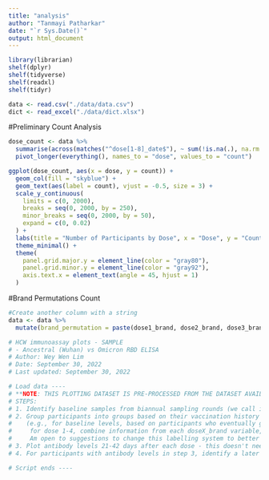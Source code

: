 ```yaml
---
title: "analysis"
author: "Tanmayi Patharkar"
date: "`r Sys.Date()`"
output: html_document
---
```

```r
library(librarian)
shelf(dplyr) 
shelf(tidyverse)
shelf(readxl)
shelf(tidyr)
```

```r
data <- read.csv("./data/data.csv")
dict <- read_excel("./data/dict.xlsx")
```


#Preliminary Count Analysis 
```r
dose_count <- data %>%
  summarise(across(matches("^dose[1-8]_date$"), ~ sum(!is.na(.), na.rm = TRUE), .names = "count_{col}")) %>%
  pivot_longer(everything(), names_to = "dose", values_to = "count")

ggplot(dose_count, aes(x = dose, y = count)) +
  geom_col(fill = "skyblue") +
  geom_text(aes(label = count), vjust = -0.5, size = 3) +
  scale_y_continuous(
    limits = c(0, 2000),
    breaks = seq(0, 2000, by = 250),
    minor_breaks = seq(0, 2000, by = 50),
    expand = c(0, 0.02)
  ) +
  labs(title = "Number of Participants by Dose", x = "Dose", y = "Count") +
  theme_minimal() +
  theme(
    panel.grid.major.y = element_line(color = "gray80"),
    panel.grid.minor.y = element_line(color = "gray92"),
    axis.text.x = element_text(angle = 45, hjust = 1)
  )
```
#Brand Permutations Count 
```r
#Create another column with a string 
data <- data %>%
  mutate(brand_permutation = paste(dose1_brand, dose2_brand, dose3_brand, dose4_brand, dose5_brand, sep = "-"))

```


```r
# HCW immunoassay plots - SAMPLE
# - Ancestral (Wuhan) vs Omicron RBD ELISA
# Author: Wey Wen Lim
# Date: September 30, 2022
# Last updated: September 30, 2022

# Load data ----
# **NOTE: THIS PLOTTING DATASET IS PRE-PROCESSED FROM THE DATASET AVAILABLE IN THE DATA FOLDER:
# STEPS:
# 1. Identify baseline samples from biannual sampling rounds (we call it "routine" for short and use the pre-fix r1..11) - vaccines came in around mid-r2
# 2. Group participants into groups based on their vaccination history 
#    (e.g., for baseline levels, based on participants who eventually got the mRNA (by BioNTech, B) or inactivated (by SinoVac, S) vaccine as their first two doses,
#     for dose 1-4, combine information from each doseX_brand variable, 1-1-1 = B-B-B, 4-4-4 = S-S-S, 1-1-4 = B-B-S, 4-4-1 = S-S-B and so on. 
#     Am open to suggestions to change this labelling system to better ones)
# 3. Plot antibody levels 21-42 days after each dose - this doesn't need to be limited to post-vaccination samples. Some "routine" samples also fall within this time frame
# 4. For participants with antibody levels in step 3, identify a later sample (routine if possible) to plot the waning patterns

# Script ends ----

```

